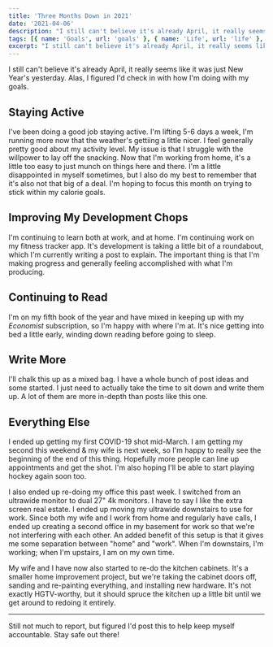 ```yaml
---
title: 'Three Months Down in 2021'
date: '2021-04-06'
description: "I still can't believe it's already April, it really seems like it was just New Year's yesterday."
tags: [{ name: 'Goals', url: 'goals' }, { name: 'Life', url: 'life' }, { name: 'Yearly Check-In', url: 'yearly-check-in' }]
excerpt: "I still can't believe it's already April, it really seems like it was just New Year's yesterday. Alas, I figured I'd check in with how I'm doing with my goals."
---
```


I still can't believe it's already April, it really seems like it was just New Year's yesterday. Alas, I figured I'd check in with how I'm doing with my goals.

## Staying Active

I've been doing a good job staying active. I'm lifting 5-6 days a week, I'm running more now that the weather's gettiing a little nicer. I feel generally pretty good about my activity level. My issue is that I struggle with the willpower to lay off the snacking. Now that I'm working from home, it's a little too easy to just munch on things here and there. I'm a little disappointed in myself sometimes, but I also do my best to remember that it's also not that big of a deal. I'm hoping to focus this month on trying to stick within my calorie goals.

## Improving My Development Chops

I'm continuing to learn both at work, and at home. I'm continuing work on my fitness tracker app. It's development is taking a little bit of a roundabout, which I'm currently writing a post to explain. The important thing is that I'm making progress and generally feeling accomplished with what I'm producing.

## Continuing to Read

I'm on my fifth book of the year and have mixed in keeping up with my _Economist_ subscription, so I'm happy with where I'm at. It's nice getting into bed a little early, winding down reading before going to sleep.

## Write More

I'll chalk this up as a mixed bag. I have a whole bunch of post ideas and some started. I just need to actually take the time to sit down and write them up. A lot of them are more in-depth than posts like this one.

## Everything Else

I ended up getting my first COVID-19 shot mid-March. I am getting my second this weekend & my wife is next week, so I'm happy to really see the beginning of the end of this thing. Hopefully more people can line up appointments and get the shot. I'm also hoping I'll be able to start playing hockey again soon too.

I also ended up re-doing my office this past week. I switched from an ultrawide monitor to dual 27" 4k monitors. I have to say I like the extra screen real estate. I ended up moving my ultrawide downstairs to use for work. Since both my wife and I work from home and regularly have calls, I ended up creating a second office in my basement for work so that we're not interfering with each other. An added benefit of this setup is that it gives me some separation between "home" and "work". When I'm downstairs, I'm working; when I'm upstairs, I am on my own time.

<PostImage
    src="/images/posts/2021-04-06-three-months-down-in-2021/desksetup.jpg"
    alt="My new desk setup with dual 27'' 4k monitors"
    width={1920}
    height={1167}
    centered
    shadowed
/>

My wife and I have now also started to re-do the kitchen cabinets. It's a smaller home improvement project, but we're taking the cabinet doors off, sanding and re-painting everything, and installing new hardware. It's not exactly HGTV-worthy, but it should spruce the kitchen up a little bit until we get around to redoing it entirely.

<hr />

Still not much to report, but figured I'd post this to help keep myself accountable. Stay safe out there!
